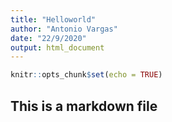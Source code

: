 ---
title: "Helloworld"
author: "Antonio Vargas"
date: "22/9/2020"
output: html_document
---

```{r setup, include=FALSE}
knitr::opts_chunk$set(echo = TRUE)
```

## This is a markdown file
